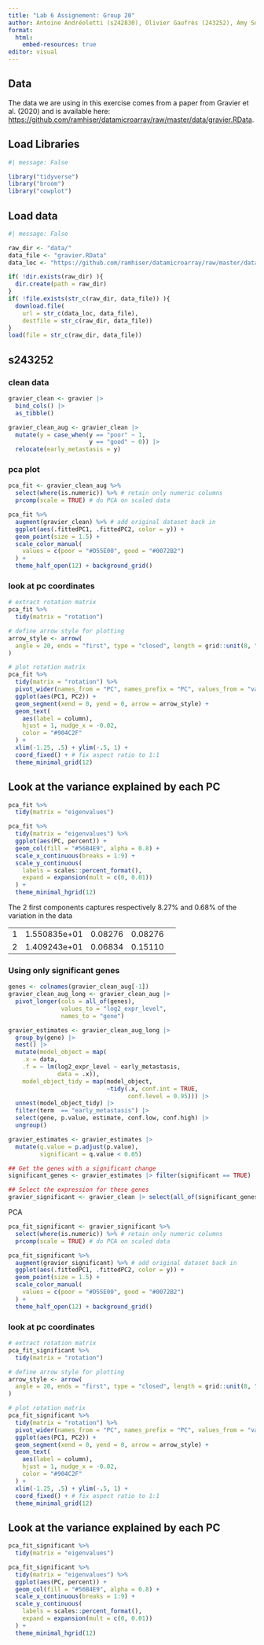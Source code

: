 ```yaml
---
title: "Lab 6 Assignement: Group 20"
author: Antoine Andréoletti (s242830), Olivier Gaufrès (243252), Amy Surry (201902), Lea Skytthe (s203531), Trine Søgaard (s204655)
format:
  html:
    embed-resources: true
editor: visual
---
```


## Data

The data we are using in this exercise comes from a paper from Gravier et al. (2020) and is available here: <https://github.com/ramhiser/datamicroarray/raw/master/data/gravier.RData>.

## Load Libraries

```r
#| message: False

library("tidyverse")
library("broom")
library("cowplot")
```

## Load data

```r
#| message: False

raw_dir <- "data/"
data_file <- "gravier.RData"
data_loc <- "https://github.com/ramhiser/datamicroarray/raw/master/data/"

if( !dir.exists(raw_dir) ){
  dir.create(path = raw_dir)
}
if( !file.exists(str_c(raw_dir, data_file)) ){
  download.file(
    url = str_c(data_loc, data_file),
    destfile = str_c(raw_dir, data_file))
}
load(file = str_c(raw_dir, data_file))
```

## s243252

### clean data

```r
gravier_clean <- gravier |>
  bind_cols() |>
  as_tibble()

gravier_clean_aug <- gravier_clean |>
  mutate(y = case_when(y == "poor" ~ 1,
                       y == "good" ~ 0)) |> 
  relocate(early_metastasis = y)
```

### pca plot

```r
pca_fit <- gravier_clean_aug %>% 
  select(where(is.numeric)) %>% # retain only numeric columns
  prcomp(scale = TRUE) # do PCA on scaled data
```

```r
pca_fit %>%
  augment(gravier_clean) %>% # add original dataset back in
  ggplot(aes(.fittedPC1, .fittedPC2, color = y)) + 
  geom_point(size = 1.5) +
  scale_color_manual(
    values = c(poor = "#D55E00", good = "#0072B2")
  ) +
  theme_half_open(12) + background_grid()
```

### look at pc coordinates

```r
# extract rotation matrix
pca_fit %>%
  tidy(matrix = "rotation")
```

```r
# define arrow style for plotting
arrow_style <- arrow(
  angle = 20, ends = "first", type = "closed", length = grid::unit(8, "pt")
)

# plot rotation matrix
pca_fit %>%
  tidy(matrix = "rotation") %>%
  pivot_wider(names_from = "PC", names_prefix = "PC", values_from = "value") %>%
  ggplot(aes(PC1, PC2)) +
  geom_segment(xend = 0, yend = 0, arrow = arrow_style) +
  geom_text(
    aes(label = column),
    hjust = 1, nudge_x = -0.02, 
    color = "#904C2F"
  ) +
  xlim(-1.25, .5) + ylim(-.5, 1) +
  coord_fixed() + # fix aspect ratio to 1:1
  theme_minimal_grid(12)
```

## Look at the variance explained by each PC

```r
pca_fit %>%
  tidy(matrix = "eigenvalues")
```

```r
pca_fit %>%
  tidy(matrix = "eigenvalues") %>%
  ggplot(aes(PC, percent)) +
  geom_col(fill = "#56B4E9", alpha = 0.8) +
  scale_x_continuous(breaks = 1:9) +
  scale_y_continuous(
    labels = scales::percent_format(),
    expand = expansion(mult = c(0, 0.01))
  ) +
  theme_minimal_hgrid(12)
```

The 2 first components captures respectively 8.27% and 0.68% of the variation in the data

|     |              |         |         |     |
|----:|-------------:|--------:|--------:|-----|
|   1 | 1.550835e+01 | 0.08276 | 0.08276 |     |
|   2 | 1.409243e+01 | 0.06834 | 0.15110 |     |

### Using only significant genes

```r
genes <- colnames(gravier_clean_aug[-1])
gravier_clean_aug_long <- gravier_clean_aug |> 
  pivot_longer(cols = all_of(genes),
               values_to = "log2_expr_level",
               names_to = "gene")

gravier_estimates <- gravier_clean_aug_long |>
  group_by(gene) |>
  nest() |>
  mutate(model_object = map(
    .x = data,
    .f = ~ lm(log2_expr_level ~ early_metastasis,
              data = .x)),
    model_object_tidy = map(model_object,
                            ~tidy(.x, conf.int = TRUE,
                                  conf.level = 0.95))) |>
  unnest(model_object_tidy) |>
  filter(term  == "early_metastasis") |>
  select(gene, p.value, estimate, conf.low, conf.high) |>
  ungroup()

gravier_estimates <- gravier_estimates |> 
  mutate(q.value = p.adjust(p.value),
         significant = q.value < 0.05)

## Get the genes with a significant change
significant_genes <- gravier_estimates |> filter(significant == TRUE) |> pull(gene)

## Select the expression for these genes
gravier_significant <- gravier_clean |> select(all_of(significant_genes), y)

```

PCA

```r
pca_fit_significant <- gravier_significant %>% 
  select(where(is.numeric)) %>% # retain only numeric columns
  prcomp(scale = TRUE) # do PCA on scaled data

pca_fit_significant %>%
  augment(gravier_significant) %>% # add original dataset back in
  ggplot(aes(.fittedPC1, .fittedPC2, color = y)) + 
  geom_point(size = 1.5) +
  scale_color_manual(
    values = c(poor = "#D55E00", good = "#0072B2")
  ) +
  theme_half_open(12) + background_grid()
```

### look at pc coordinates

```r
# extract rotation matrix
pca_fit_significant %>%
  tidy(matrix = "rotation")
```

```r
# define arrow style for plotting
arrow_style <- arrow(
  angle = 20, ends = "first", type = "closed", length = grid::unit(8, "pt")
)

# plot rotation matrix
pca_fit_significant %>%
  tidy(matrix = "rotation") %>%
  pivot_wider(names_from = "PC", names_prefix = "PC", values_from = "value") %>%
  ggplot(aes(PC1, PC2)) +
  geom_segment(xend = 0, yend = 0, arrow = arrow_style) +
  geom_text(
    aes(label = column),
    hjust = 1, nudge_x = -0.02, 
    color = "#904C2F"
  ) +
  xlim(-1.25, .5) + ylim(-.5, 1) +
  coord_fixed() + # fix aspect ratio to 1:1
  theme_minimal_grid(12)
```

## Look at the variance explained by each PC

```r
pca_fit_significant %>%
  tidy(matrix = "eigenvalues")
```

```r
pca_fit_significant %>%
  tidy(matrix = "eigenvalues") %>%
  ggplot(aes(PC, percent)) +
  geom_col(fill = "#56B4E9", alpha = 0.8) +
  scale_x_continuous(breaks = 1:9) +
  scale_y_continuous(
    labels = scales::percent_format(),
    expand = expansion(mult = c(0, 0.01))
  ) +
  theme_minimal_hgrid(12)
```
